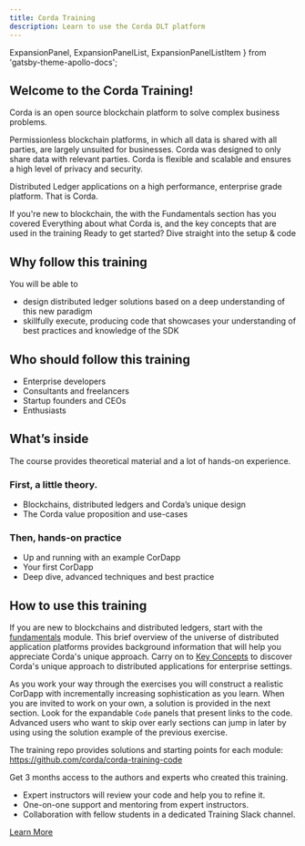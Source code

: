 ```yaml
---
title: Corda Training
description: Learn to use the Corda DLT platform
---
```


  ExpansionPanel,
  ExpansionPanelList,
  ExpansionPanelListItem
} from 'gatsby-theme-apollo-docs';


## Welcome to the Corda Training!

Corda is an open source blockchain platform to solve complex business problems.

Permissionless blockchain platforms, in which all data is shared with all parties, are largely unsuited for businesses. Corda was designed to only share data with relevant parties. Corda is flexible and scalable and ensures a high level of privacy and security.

Distributed Ledger applications on a high performance, enterprise grade platform. That is Corda.


<NavigationCardWrapper>
    <NavigationCard href="/fundamentals/introduction/" title="Blockchain Basics">
        If you're new to blockchain, the with the Fundamentals section has you covered
    </NavigationCard>
    <NavigationCard href="/key-concepts/introduction/" title="What is Corda">
        Everything about what Corda is, and the key concepts that are used in the training
    </NavigationCard>
    <NavigationCard href="/prepare-and-discover/introduction/" title="Getting Started">
        Ready to get started? Dive straight into the setup &amp; code
    </NavigationCard>
</NavigationCardWrapper>

## Why follow this training

You will be able to
- design distributed ledger solutions based on a deep understanding of this new paradigm
- skillfully execute, producing code that showcases your understanding of best practices and knowledge of the SDK

## Who should follow this training

- Enterprise developers
- Consultants and freelancers
- Startup founders and CEOs
- Enthusiasts

## What’s inside

The course provides theoretical material and a lot of hands-on experience.

### First, a little theory.

- Blockchains, distributed ledgers and Corda’s unique design
- The Corda value proposition and use-cases

### Then, hands-on practice

- Up and running with an example CorDapp
- Your first CorDapp
- Deep dive, advanced techniques and best practice

## How to use this training

If you are new to blockchains and distributed ledgers, start with the [fundamentals](./fundamentals/introduction/) module. This brief overview of the universe of distributed application platforms provides background information that will help you appreciate Corda's unique approach. Carry on to [Key Concepts](./key-concepts/introduction/) to discover Corda's unique approach to distributed applications for enterprise settings.

As you work your way through the exercises you will construct a realistic CorDapp with incrementally increasing sophistication as you learn. When you are invited to work on your own, a solution is provided in the next section. Look for the expandable `Code` panels that present links to the code. Advanced users who want to skip over early sections can jump in later by using using the solution example of the previous exercise.

<ExpansionPanel title="Code">

The training repo provides solutions and starting points for each module: https://github.com/corda/corda-training-code 

</ExpansionPanel>

<HighlightBox type="support">

Get 3 months access to the authors and experts who created this training.

* Expert instructors will review your code and help you to refine it.
* One-on-one support and mentoring from expert instructors.
* Collaboration with fellow students in a dedicated Training Slack channel.

<div class="cta-wrapper">
<a href="/in-closing/get-paid-support/" class="cta-button">Learn More</a>
</div>

</HighlightBox>
